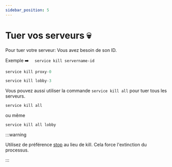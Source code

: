 ```yaml
---
sidebar_position: 5
---
```

# Tuer vos serveurs 💀

Pour tuer votre serveur: Vous avez besoin de son ID.

Exemple ➡️  ``  service kill servername-id``


<Tabs>

  <TabItem value="proxy" label="DreamNetwork.jar - Exemple Proxy" default>

```jsx title=/root/DNLauncher.jar
service kill proxy-0
```

  </TabItem>
  <TabItem value="server" label="DreamNetwork.jar - Exemple Serveur">

```jsx title=/root/DNLauncher.jar
service kill lobby-3
```

  </TabItem>
</Tabs>

Vous pouvez aussi utiliser la commande ``service kill all`` pour tuer tous les serveurs.

```bash
service kill all
```

ou même

```bash
service kill all lobby
```

:::warning

Utilisez de préférence  [stop](./Stop)  au lieu de kill. Cela force l'extinction du processus.

:::





